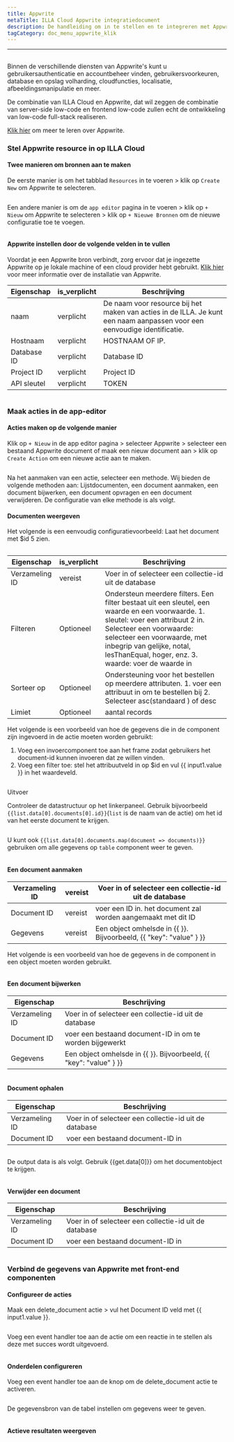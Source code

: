 ```yaml
---
title: Appwrite
metaTitle: ILLA Cloud Appwrite integratiedocument
description: De handleiding om in te stellen en te integreren met Appwrite on ILLA Cloud
tagCategory: doc_menu_appwrite_klik
---
```


* * *

## <Heading hidden>Appwrite Database</Heading>

Binnen de verschillende diensten van Appwrite's kunt u gebruikersauthenticatie en accountbeheer vinden, gebruikersvoorkeuren, database en opslag volharding, cloudfuncties, localisatie, afbeeldingsmanipulatie en meer. 

De combinatie van ILLA Cloud en Appwrite, dat wil zeggen de combinatie van server-side low-code en frontend low-code zullen echt de ontwikkeling van low-code full-stack realiseren.

[Klik hier](https://appwrite.io/) om meer te leren over Appwrite.

### Stel Appwrite resource in op ILLA Cloud

#### Twee manieren om bronnen aan te maken

De eerste manier is om het tabblad `Resources` in te voeren > klik op `Create New` om Appwrite te selecteren. 

<img src='https://cdn.illacloud.com/official-website/img/docs/assemble/appwrite1.png' alt="" />

Een andere manier is om de `app editor` pagina in te voeren > klik op `+ Nieuw` om Appwrite te selecteren > klik op `+ Nieuwe Bronnen` om de nieuwe configuratie toe te voegen. 

<img src='https://cdn.illacloud.com/official-website/img/docs/assemble/appwrite2.png' alt="" />

#### Appwrite instellen door de volgende velden in te vullen

Voordat je een Appwrite bron verbindt, zorg ervoor dat je ingezette Appwrite op je lokale machine of een cloud provider hebt gebruikt. [Klik hier](https://appwrite.io/docs/installation) voor meer informatie over de installatie van Appwrite. 

| Eigenschap  | is_verplicht | Beschrijving                                                                                                              |
| ----------- | ------------ | ------------------------------------------------------------------------------------------------------------------------- |
| naam        | verplicht    | De naam voor resource bij het maken van acties in de ILLA. Je kunt een naam aanpassen voor een eenvoudige identificatie.  |
| Hostnaam    | verplicht    | HOSTNAAM OF IP.                                                                                                           |
| Database ID | verplicht    | Database ID                                                                                                               |
| Project ID  | verplicht    | Project ID                                                                                                                |
| API sleutel | verplicht    | TOKEN                                                                                                                     |

<img src='https://cdn.illacloud.com/official-website/img/docs/assemble/appwrite3.png' alt="" />

### Maak acties in de app-editor

#### Acties maken op de volgende manier

Klik op `+ Nieuw` in de app editor pagina > selecteer Appwrite > selecteer een bestaand Appwrite document of maak een nieuw document aan > klik op `Create Action` om een nieuwe actie aan te maken. 

<img src='https://cdn.illacloud.com/official-website/img/docs/assemble/appwrite4.png' alt="" />

Na het aanmaken van een actie, selecteer een methode. Wij bieden de volgende methoden aan: Lijstdocumenten, een document aanmaken, een document bijwerken, een document opvragen en een document verwijderen. De configuratie van elke methode is als volgt. 

#### Documenten weergeven

Het volgende is een eenvoudig configuratievoorbeeld: Laat het document met $id 5 zien. 

<img src='https://cdn.illacloud.com/official-website/img/docs/assemble/appwrite5.png' alt="" />

| Eigenschap     | is_verplicht | Beschrijving                                                                                                                                                                                                                                                                    |
| -------------- | ------------ | ------------------------------------------------------------------------------------------------------------------------------------------------------------------------------------------------------------------------------------------------------------------------------- |
| Verzameling ID | vereist      | Voer in of selecteer een collectie-id uit de database                                                                                                                                                                                                                           |
| Filteren       | Optioneel    | Ondersteun meerdere filters. Een filter bestaat uit een sleutel, een waarde en een voorwaarde. 1. sleutel: voer een attribuut 2 in. Selecteer een voorwaarde: selecteer een voorwaarde, met inbegrip van gelijke, notal, lesThanEqual, hoger, enz. 3. waarde: voer de waarde in |
| Sorteer op     | Optioneel    | Ondersteuning voor het bestellen op meerdere attributen. 1. voer een attribuut in om te bestellen bij 2. Selecteer asc(standaard ) of desc                                                                                                                                      |
| Limiet         | Optioneel    | aantal records                                                                                                                                                                                                                                                                  |

Het volgende is een voorbeeld van hoe de gegevens die in de component zijn ingevoerd in de actie moeten worden gebruikt:

1.  Voeg een invoercomponent toe aan het frame zodat gebruikers het document-id kunnen invoeren dat ze willen vinden.  
2.  Voeg een filter toe: stel het attribuutveld in op $id en vul {{ input1.value }} in het waardeveld. 

<img src='https://cdn.illacloud.com/official-website/img/docs/assemble/appwrite6.png' alt="" />

Uitvoer

Controleer de datastructuur op het linkerpaneel. Gebruik bijvoorbeeld `{{list.data[0].documents[0].id}}`(`list` is de naam van de actie) om het id van het eerste document te krijgen. 

<img src='https://cdn.illacloud.com/official-website/img/docs/assemble/appwrite7.png' alt="" />

U kunt ook `{{list.data[0].documents.map(document => documents)}}` gebruiken om alle gegevens op `table` component weer te geven. 

<img src='https://cdn.illacloud.com/official-website/img/docs/assemble/appwrite8.png' alt="" />

#### Een document aanmaken

| Verzameling ID | vereist | Voer in of selecteer een collectie-id uit de database              |
| -------------- | ------- | ------------------------------------------------------------------ |
| Document ID    | vereist | voer een ID in. het document zal worden aangemaakt met dit ID      |
| Gegevens       | vereist | Een object omhelsde in {{ }}. Bijvoorbeeld, {{ "key": "value" } }} |

Het volgende is een voorbeeld van hoe de gegevens in de component in een object moeten worden gebruikt. 

<img src='https://cdn.illacloud.com/official-website/img/docs/assemble/appwrite9.png' alt="" />

#### Een document bijwerken

| Eigenschap     | Beschrijving                                                       |
| -------------- | ------------------------------------------------------------------ |
| Verzameling ID | Voer in of selecteer een collectie-id uit de database              |
| Document ID    | voer een bestaand document-ID in om te worden bijgewerkt           |
| Gegevens       | Een object omhelsde in {{ }}. Bijvoorbeeld, {{ "key": "value" } }} |

<img src='https://cdn.illacloud.com/official-website/img/docs/assemble/appwrite10.png' alt="" />

#### Document ophalen

| Eigenschap     | Beschrijving                                          |
| -------------- | ----------------------------------------------------- |
| Verzameling ID | Voer in of selecteer een collectie-id uit de database |
| Document ID    | voer een bestaand document-ID in                      |

<img src='https://cdn.illacloud.com/official-website/img/docs/assemble/appwrite11.png' alt="" />

De output data is als volgt. Gebruik {{get.data[0]}} om het documentobject te krijgen.

<img src='https://cdn.illacloud.com/official-website/img/docs/assemble/appwrite12.png' alt="" />

#### Verwijder een document

| Eigenschap     | Beschrijving                                          |
| -------------- | ----------------------------------------------------- |
| Verzameling ID | Voer in of selecteer een collectie-id uit de database |
| Document ID    | voer een bestaand document-ID in                      |

<img src='https://cdn.illacloud.com/official-website/img/docs/assemble/appwrite13.png' alt="" />

### Verbind de gegevens van Appwrite met front-end componenten

#### Configureer de acties

Maak een delete_document actie > vul het Document ID veld met {{ input1.value }}. 

<img src='https://cdn.illacloud.com/official-website/img/docs/assemble/appwrite14.png' alt="" />

Voeg een event handler toe aan de actie om een reactie in te stellen als deze met succes wordt uitgevoerd. 

<img src='https://cdn.illacloud.com/official-website/img/docs/assemble/appwrite15.png' alt="" />

#### Onderdelen configureren

Voeg een event handler toe aan de knop om de delete_document actie te activeren. 

<img src='https://cdn.illacloud.com/official-website/img/docs/assemble/appwrite16.png' alt="" />

De gegevensbron van de tabel instellen om gegevens weer te geven. 

<img src='https://cdn.illacloud.com/official-website/img/docs/assemble/appwrite17.png' alt="" />

#### Actieve resultaten weergeven

<img src='https://cdn.illacloud.com/official-website/img/docs/assemble/appwrite18.gif' alt="" />
